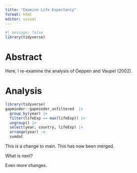 ```yaml
---
title: "Examine Life Expectancy"
format: html
editor: visual
---
```


```r
#| message: false
library(tidyverse)
```

# Abstract

Here, I re-examine the analysis of Oeppen and Vaupel (2002).

# Analysis

```r
library(tidyverse)
gapminder::gapminder_unfiltered  |> 
  group_by(year) |>
  filter(lifeExp == max(lifeExp)) |>
  ungroup() |>
  select(year, country, lifeExp) |>
  arrange(year) ->
  sumdat
```


This is a change to main. This has now been merged.

What is next?

Even more changes.
